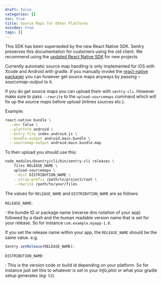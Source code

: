 ```yaml
---
draft: false
categories: []
toc: true
title: Source Maps for Other Platforms
noindex: true
tags: []
---
```


<Alert level="warning" title="Note"><markdown>

This SDK has been superseded by the new React Native SDK. Sentry preserves this documentation for customers using the old client. We recommend using the [updated React Native SDK](/platforms/react-native/) for new projects.

</markdown></Alert>

Currently automatic source map handling is only implemented for iOS with Xcode and Android with gradle. If you manually invoke the [react-native packager](https://github.com/facebook/metro) you can however get source maps anyways by passing _–sourcemap-output_ to it.

If you do get source maps you can upload them with `sentry-cli`. However make sure to pass `--rewrite` to the `upload-sourcemaps` command which will fix up the source maps before upload (inlines sources etc.).

Example:

```bash
react-native bundle \
  --dev false \
  --platform android \
  --entry-file index.android.js \
  --bundle-output android.main.bundle \
  --sourcemap-output android.main.bundle.map
```

To then upload you should use this:

```bash
node_modules/@sentry/cli/bin/sentry-cli releases \
    files RELEASE_NAME \
    upload-sourcemaps \
    --dist DISTRIBUTION_NAME \
    --strip-prefix /path/to/project/root \
    --rewrite /path/to/your/files
```

The values for `RELEASE_NAME` and `DISTRIBUTION_NAME` are as follows:

`RELEASE_NAME`:

: the bundle ID or package name (reverse dns notation of your app) followed by a dash and the human readable version name that
is set for your release. So for instance `com.example.myapp-1.0`.

If you set the release name within your app, the `RELEASE_NAME` should be the same value. e.g.

```js
Sentry.setRelease(RELEASE_NAME);
```

`DISTRIBUTION_NAME`:

: This is the version code or build id depending on your platform. So for instance just set this to whatever is set in your _Info.plist_ or what your gradle setup generates (eg: `52`).

